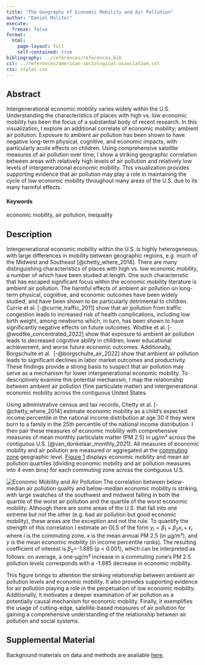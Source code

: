 ```yaml
---
title: "The Geography of Economic Mobility and Air Pollution"
author: "Daniel Molitor"
execute: 
  freeze: false
format:
  html:
    page-layout: full
    self-contained: true
bibliography: ../references/references.bib
csl: ../references/american-sociological-association.csl
css: styles.css
---
```


::: {.justified-text}

## Abstract

Intergenerational economic mobility varies widely within the U.S. 
Understanding the characteristics of places with high vs. low 
economic mobility has been the focus of a substantial body of 
recent research. In this visualization, I explore an additional
correlate of economic mobility; ambient air pollution. Exposure 
to ambient air pollution has been shown to have negative
long-term physical, cognitive, and economic impacts, with 
particularly acute effects on children. Using comprehensive 
satellite measures of air pollution over time, I show a 
striking geographic correlation between areas with relatively
high levels of air pollution and relatively low levels of 
intergenerational economic mobility. This visualization 
provides supporting evidence that air pollution may play a 
role in maintaining the cycle of low economic mobility throughout 
many areas of the U.S. due to its many harmful effects.

#### Keywords

economic mobility, air pollution, inequality

## Description

Intergenerational economic mobility within the U.S. is highly
heterogeneous, with large differences in mobility between 
geographic regions, e.g. much of the Midwest and Southeast 
[@chetty_where_2014]. There are many distinguishing characteristics
of places with high vs. low economic mobility, a number of which 
have been studied at length. One such characteristic that 
has escaped significant focus within the economic mobility
literature is ambient air pollution. The harmful 
effects of ambient air pollution on long-term physical, cognitive, 
and economic outcomes have been widely studied, and have been 
shown to be particularly detrimental to children. Currie et al.
[-@currie_traffic_2011] show that air pollution from traffic 
congestion leads to increased risk of health complications, 
including low birth weight, among newborns which, in turn, has 
been shown to have significantly negative effects on future 
outcomes. Wodtke et al. [-@wodtke_concentrated_2022] show that 
exposure to ambient air pollution leads to decreased cognitive 
ability in children, lower educational achievement, and worse 
future economic outcomes. Additionally, Borgschulte et al. 
[-@borgschulte_air_2022] show that ambient air pollution leads 
to significant declines in labor market outcomes and productivity. 
These findings provide a strong basis to suspect that air pollution 
may serve as a mechanism for lower intergenerational economic mobility. 
To descriptively examine this potential mechanism, I map the 
relationship between ambient air pollution (fine particulate matter) 
and intergenerational economic mobility across the contiguous 
United States.

Using administrative census and tax records, Chetty et al.
[-@chetty_where_2014] estimate economic mobility as a child's expected income
percentile in the national income distribution at age 30 if they were
born to a family in the 25th percentile of the national income distribution.
I then pair these measures of economic mobility with comprehensive 
measures of mean monthly particulate matter (PM 2.5) in µg/m³ across the
contiguous U.S. [@van_donkelaar_monthly_2021]. All measures of economic
mobility and air pollution are measured or aggregated at the
[commuting zone](https://www.ers.usda.gov/data-products/commuting-zones-and-labor-market-areas/)
geographic level. [Figure 1](index.qmd#fig-1) displays economic 
mobility and mean air pollution
quartiles (dividing economic mobility and air pollution measures into 4 even
bins) for each commuting zone across the contiguous U.S.

![Economic Mobility and Air Pollution](mobility-and-pollution.png){#fig-1}
The correlation between below-median air pollution quality and below-median
economic mobility is striking, with large swatches of the southwest and midwest
falling in both the quartile of the worst air pollution and the quartile of
the worst economic mobility. Although there are some areas of the U.S. that fall
into one extreme but not the other (e.g. bad air pollution but good economic
mobility), these areas are the exception and not the rule. To quantify the
strength of this correlation I estimate an OLS of the form
$y_i=\beta_1 + \beta_2x_i + \epsilon_i$ where $i$ is the commuting zone, $x$ is
the mean annual PM 2.5 (in µg/m³), and $y$ is the mean economic mobility (in
income percentile ranks). The resulting coefficient of interest is
$\beta_2=$-1.885 (p < 0.001), which can be interpreted as follows: on average,
a one-µg/m³ increase in a commuting zone's PM 2.5 pollution levels corresponds
with a -1.885 decrease in economic mobility.

This figure brings to attention the striking relationship between 
ambient air pollution levels and economic mobility. It also provides 
supporting evidence for air pollution playing a role in the perpetuation 
of low economic mobility. Additionally, it motivates a deeper examination 
of air pollution as a potentially causal mechanism for economic mobility. 
Finally, it exemplifies the usage of cutting-edge, satellite-based 
measures of air pollution for gaining a comprehensive understanding 
of the relationship between air pollution and social systems.

## Supplemental Material

Background materials on data and methods are available
[here](supplemental.qmd).

:::
